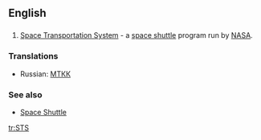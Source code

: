 ==English==
==={{initialism}}===

#[[w:Space Transportation System|Space Transportation System]] - a [[space shuttle]] program run by [[w:NASA|NASA]].

===Translations===
*Russian: [[МТКК]]

===See also===
*[[Space Shuttle]]

[[tr:STS]]